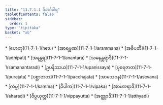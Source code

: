 ```yaml
---
title: "11.7.1.1 ဝိဘင်္ဂဝါရ"
tableOfContents: false
sidebar:
  order: 1
type: "tipitaka"
basket: "ab"
---
```



<DynamicBreadcrumb />



<TableOfContents>
* [ဟေတု](11-7-1-1/hetu)
* [အာရမ္မဏ](11-7-1-1/arammana)
* [အဓိပတိ](11-7-1-1/adhipati)
* [အနန္တရ](11-7-1-1/anantara)
* [သမနန္တရာဒိ](11-7-1-1/samanantaradi)
* [ဥပနိဿယ](11-7-1-1/upanissaya)
* [ပုရေဇာတ](11-7-1-1/purejata)
* [ပစ္ဆာဇာတ](11-7-1-1/pacchajata)
* [အာသေဝန](11-7-1-1/asevana)
* [ကမ္မ](11-7-1-1/kamma)
* [ဝိပါက](11-7-1-1/vipaka)
* [အာဟာရာဒိ](11-7-1-1/aharadi)
* [ဝိပ္ပယုတ္တ](11-7-1-1/vippayutta)
* [အတ္ထျာဒိ](11-7-1-1/atthyadi)
</TableOfContents>